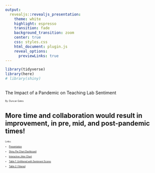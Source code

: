 ```yaml
---
output:
  revealjs::revealjs_presentation:
    theme: white
    highlight: espresso
    transition: fade
    background_transition: zoom
    center: true
    css: styles.css
    html_document: plugin.js
    reveal_options:
      previewLinks: true
---
```


```r
library(tidyverse)
library(here)
# library(shiny)
```

## {data-background-image="/Users/dunk/DataAnalyst.Duncan.Gates.optionB/Images/Sentiment.png" data-background-size="15%" data-background-position="94% 40%" data-background-image="/Users/dunk/DataAnalyst.Duncan.Gates.optionB/Images/TeachingLab.png"data-background-size="15%"data-background-position="95% 100%"}

The Impact of a Pandemic on Teaching Lab Sentiment

<div style="font-size:50%;">

By: Duncan Gates

</div>

## {data-background-iframe="https://dungates.shinyapps.io/PieCharter/"}

<!-- <iframe height="800" width="100%" frameborder="no" src="https://dungates.shinyapps.io/PieCharter/"> </iframe> -->

## {data-background-image="/Users/dunk/DataAnalyst.Duncan.Gates.optionB/Images/PresentationAllScoresFactor.png" data-background-size="contain"}

<!-- ## {data-background-size="contain" data-background-image="/Users/dunk/DataAnalyst.Duncan.Gates.optionB/Images/PresentationPandemicScores.png"} -->

## {data-background-iframe="https://duncangates.me/PresentationInteractive.html" data-background-interactive="true"}

## {data-background-image="/Users/dunk/DataAnalyst.Duncan.Gates.optionB/Images/PresentationAdditionalComments.png" data-background-size="contain"}

## {data-background-image="/Users/dunk/DataAnalyst.Duncan.Gates.optionB/Images/PresentationImprovedExperience.png" data-background-size="contain"}

## {data-background-image="/Users/dunk/DataAnalyst.Duncan.Gates.optionB/Images/PresentationProfessionalLearning.png" data-background-size="contain"}

## {data-background-image="/Users/dunk/DataAnalyst.Duncan.Gates.optionB/Images/PresentationBigram.png" data-background-size="contain"}

## {data-background-image="/Users/dunk/DataAnalyst.Duncan.Gates.optionB/Images/PresentationTrigram.png" data-background-size="contain"}

<!-- ## **Additional Comments Without Non-Responses** -->


<!-- ```{r  echo=FALSE, fig.cap="A caption", out.width = '110%'} -->
<!-- knitr::include_graphics(here("Images/PresentationAdditionalComments.png")) -->
<!-- ``` -->

<!-- <div style="font-size:50%;"> -->
<!-- - Initially it was obvious most people don't fill out this part of the survey, but filtering reveals there might be some general timeliness issues, or other need for better time partitioning. -->
<!-- </div> -->

<!-- ## **What Improved the Experience?** -->


<!-- ```{r  echo=FALSE, fig.cap="A caption", out.width = '130%'} -->
<!-- knitr::include_graphics(here("Images/PresentationImprovedExperience.png")) -->
<!-- ``` -->

<!-- <div style="font-size:50%;"> -->
<!-- - Again it looks like time is a big factor, lessons and planning show up here a lot too. -->
<!-- </div> -->


<!-- ## **What Went Well?** -->


<!-- ```{r  echo=FALSE, fig.cap="A caption", out.width = '130%'} -->
<!-- knitr::include_graphics(here("Images/PresentationProfessionalLearning.png")) -->
<!-- ``` -->

<!-- <div style="font-size:50%;"> -->
<!-- - “Collaboration” appears to be working well, and “discussions” appears as well, group based interaction seems very successful. “Time” makes yet another appearance as well. -->
<!-- </div> -->

<!-- ## **Most Common Two Word Sequences** -->

<!-- ```{r  echo=FALSE, fig.cap="A caption", out.width = '100%'} -->
<!-- knitr::include_graphics(here("Images/PresentationBigram.png")) -->
<!-- ``` -->

<!-- <div style="font-size:50%;" > -->
<!-- - The most common bigram by far is "more time", "was very", and "was great" also show up, indicating people are doing a great job. -->
<!-- </div> -->

<!-- ## **Most Common Three Word Sequences** -->

<!-- ```{r  echo=FALSE, fig.cap="A caption", out.width = '100%'} -->
<!-- knitr::include_graphics(here("Images/PresentationTrigram.png")) -->
<!-- ``` -->

<!-- <div style="font-size:50%;" > -->
<!-- - Maybe make all of these background images? -->
<!-- </div> -->

## {data-background-iframe="https://duncangates.me/PresentationTableggplot.html"}

## {data-background-iframe="https://duncangates.me/PresentationTableFilteredggplot.html"}

## **More time and collaboration would result in improvement, in pre, mid, and post-pandemic times!**

<div style="font-size:50%;">
Links:

- [Presentation](https://duncangates.me/Presentation.html)

- [Shiny Pie Chart Dashboard](https://dungates.shinyapps.io/PieCharter/)

- [Interactive Jitter Chart](https://duncangates.me/PresentationInteractive.html)

- [Table 1: Unfiltered with Sentiment Scores](https://duncangates.me/PresentationTableggplot.html)

- [Table 2: Filtered](https://duncangates.me/PresentationTableFilteredggplot.html)

</div>

